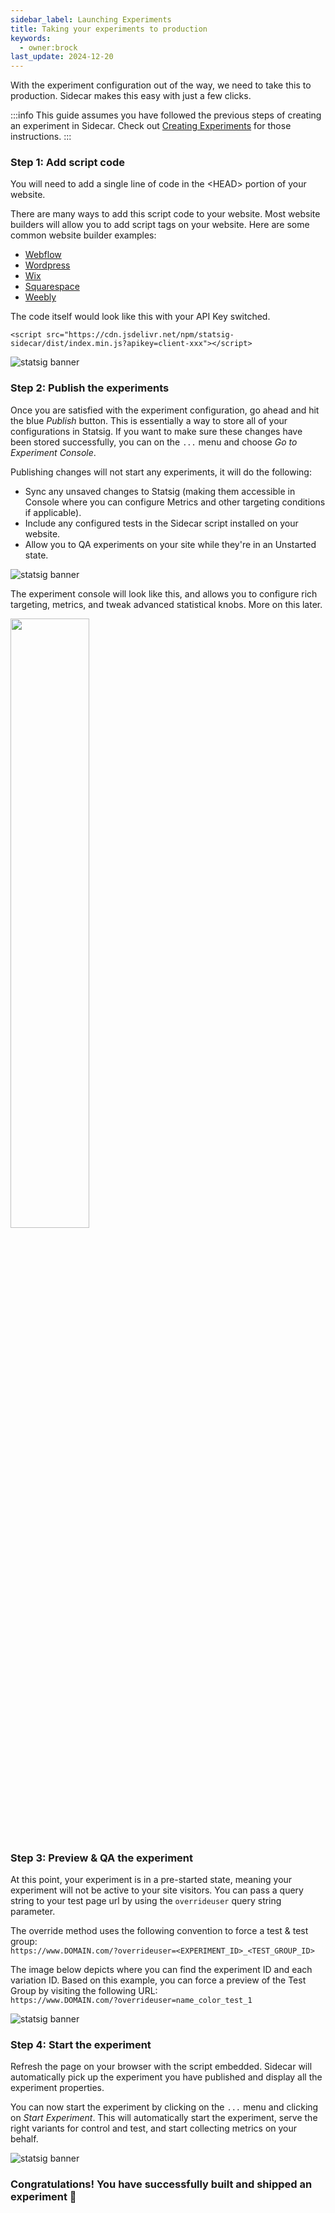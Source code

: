 ```yaml
---
sidebar_label: Launching Experiments
title: Taking your experiments to production
keywords:
  - owner:brock
last_update: 2024-12-20
---
```


With the experiment configuration out of the way, we need to take this to production.  Sidecar makes this easy with just a few clicks.

:::info
This guide assumes you have followed the previous steps of creating an experiment in Sidecar.  Check out [Creating Experiments](./creating-experiments) for those instructions.
:::

### Step 1: Add script code

You will need to add a single line of code in the &lt;HEAD&gt; portion of your website.  

There are many ways to add this script code to your website.  Most website builders will allow you to add script tags on your website.  Here are some common website builder examples:

* [Webflow](https://university.webflow.com/lesson/custom-code-in-the-head-and-body-tags?topics=site-settings)
* [Wordpress](https://wordpress.com/go/website-building/how-to-properly-add-javascript-to-wordpress-3-top-methods/)
* [Wix](https://support.wix.com/en/article/embedding-custom-code-on-your-site)
* [Squarespace](https://support.squarespace.com/hc/en-us/articles/205815928-Adding-custom-code-to-your-site)
* [Weebly](https://weeblytutorials.com/embed-javascript-weebly)

The code itself would look like this with your API Key switched.

```
<script src="https://cdn.jsdelivr.net/npm/statsig-sidecar/dist/index.min.js?apikey=client-xxx"></script>
```

![statsig banner](/img/sidecargetscript.png)


### Step 2: Publish the experiments

Once you are satisfied with the experiment configuration, go ahead and hit the blue *Publish* button. This is essentially a way to store all of your configurations in Statsig. If you want to make sure these changes have been stored successfully, you can on the `...` menu and choose *Go to Experiment Console*.

Publishing changes will not start any experiments, it will do the following:
* Sync any unsaved changes to Statsig (making them accessible in Console where you can configure Metrics and other targeting conditions if applicable).
* Include any configured tests in the Sidecar script installed on your website.
* Allow you to QA experiments on your site while they're in an Unstarted state.  

![statsig banner](/img/sidecarconsole.png)

The experiment console will look like this, and allows you to configure rich targeting, metrics, and tweak advanced statistical knobs.  More on this later.

<img src="https://github.com/statsig-io/.github/assets/74588208/22f57816-6fdd-422c-87a9-90a5c08f36a5" width="50%" />


### Step 3: Preview & QA the experiment

At this point, your experiment is in a pre-started state, meaning your experiment will not be active to your site visitors.
You can pass a query string to your test page url by using the `overrideuser` query string parameter.

The override method uses the following convention to force a test & test group:<br />
`https://www.DOMAIN.com/?overrideuser=<EXPERIMENT_ID>_<TEST_GROUP_ID>`

The image below depicts where you can find the experiment ID and each variation ID. Based on this example, you can force a preview of the Test Group by visiting the following URL:<br />
`https://www.DOMAIN.com/?overrideuser=name_color_test_1`

![statsig banner](/img/sidecarqa.png)


### Step 4: Start the experiment

Refresh the page on your browser with the script embedded.  Sidecar will automatically pick up the experiment you have published and display all the experiment properties.

You can now start the experiment by clicking on the `...` menu and clicking on *Start Experiment*.  This will automatically start the experiment, serve the right variants for control and test, and start collecting metrics on your behalf.

![statsig banner](/img/sidecarstartexp.png)


### Congratulations!  You have successfully built and shipped an experiment &#x1F389;


